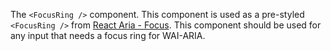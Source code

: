 The `<FocusRing />` component. This component is used as a pre-styled `<FocusRing />` from
[React Aria - Focus](https://react-spectrum.adobe.com/react-aria/FocusRing.html). This component
should be used for any input that needs a focus ring for WAI-ARIA.
